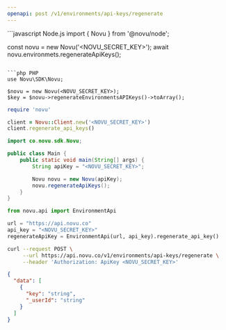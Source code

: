```yaml
---
openapi: post /v1/environments/api-keys/regenerate
---
```



<ApikeyWarning />

<RequestExample>
```javascript Node.js
import { Novu } from '@novu/node';

const novu = new Novu('<NOVU_SECRET_KEY>');
await novu.environmets.regenerateApiKeys();

````

```php PHP
use Novu\SDK\Novu;

$novu = new Novu(<NOVU_SECRET_KEY>);
$key = $novu->regenerateEnvironmentsAPIKeys()->toArray();
````

```ruby Ruby
require 'novu'

client = Novu::Client.new('<NOVU_SECRET_KEY>')
client.regenerate_api_keys()
```

```java Java
import co.novu.sdk.Novu;

public class Main {
    public static void main(String[] args) {
        String apiKey = "<NOVU_SECRET_KEY>";

        Novu novu = new Novu(apiKey);
        novu.regenerateApiKeys();
    }
}
```

```python Python
from novu.api import EnvironmentApi

url = "https://api.novu.co"
api_key = "<NOVU_SECRET_KEY>"
regenerateApiKey = EnvironmentApi(url, api_key).regenerate_api_key()
```

```bash cURL
curl --request POST \
     --url https://api.novu.co/v1/environments/api-keys/regenerate \
     --header 'Authorization: ApiKey <NOVU_SECRET_KEY>'
```

</RequestExample>

<ResponseExample>

```json Response
{
  "data": [
    {
      "key": "string",
      "_userId": "string"
    }
  ]
}
```

</ResponseExample>
